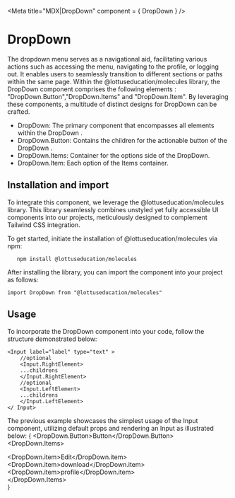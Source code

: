 

<Meta title="MDX|DropDown" component = { DropDown } />

# DropDown 


The dropdown menu serves as a navigational aid, facilitating various actions such as accessing the menu, navigating to the profile, or logging out. It enables users to seamlessly transition to different sections or paths within the same page.
Within the @lottuseducation/molecules library, the DropDown component comprises the following elements : "DropDown.Button","DropDown.Items" and "DropDown.Item". By leveraging these components, a multitude of distinct designs for DropDown can be crafted.

- DropDown: The primary component that encompasses all elements within the DropDown .
- DropDown.Button: Contains the children for the actionable button of the DropDown .
- DropDown.Items: Container for the options side of the DropDown. 
- DropDown.Item: Each option of the Items container. 

## Installation and import

To integrate this component, we leverage the @lottuseducation/molecules library. This library seamlessly combines unstyled
yet fully accessible UI components into our projects, meticulously designed to complement Tailwind CSS integration.

To get started, initiate the installation of @lottuseducation/molecules via npm:

```
   npm install @lottuseducation/molecules
```


After installing the library, you can import the component into your project as follows:

`import DropDown from "@lottuseducation/molecules"`


## Usage


To incorporate the DropDown component into your code, follow the structure demonstrated below:

```
<Input label="label" type="text" >
    //optional
    <Input.RightElement>
    ...childrens
    </Input.RightElement>
    //optional
    <Input.LeftElement>
    ...childrens
    </Input.LeftElement>
</ Input>
```
The previous example showcases the simplest usage of the Input component, utilizing default props and rendering an Input
as illustrated below:
{
    <DropDown>
    <DropDown.Button>Button</DropDown.Button>
    <DropDown.Items>
     <div className="px-1 py-1 border border-primary-700">
      <DropDown.item>Edit</DropDown.item>
      <DropDown.item>download</DropDown.item>
      <DropDown.item>profile</DropDown.item>
     </div>
    </DropDown.Items>    
    </DropDown>
               }


